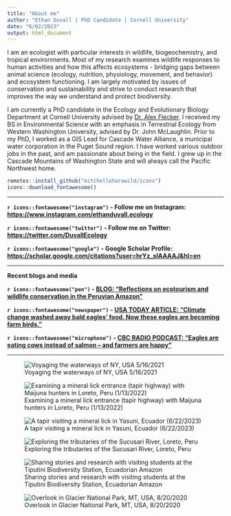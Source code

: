 ```yaml
---
title: "About me"
author: "Ethan Duvall | PhD Candidate | Cornell University"
date: "6/02/2023"
output: html_document
---
```


I am an ecologist with particular interests in wildlife, biogeochemistry, and tropical environments. Most of my research examines wildlife responses to human activities and how this affects ecosystems - bridging gaps between animal science (ecology, nutrition, physiology, movement, and behavior) and ecosystem functioning. I am largely motivated by issues of conservation and sustainability and strive to conduct research that improves the way we understand and protect biodiversity.

I am currently a PhD candidate in the Ecology and Evolutionary Biology Department at Cornell University advised by [Dr. Alex Flecker](https://fleckerlab.weebly.com/){target="_blank"}. I received my BS in Environmental Science with an emphasis in Terrestrial Ecology from Western Washington University, advised by Dr. John McLaughlin. Prior to my PhD, I worked as a GIS Lead for Cascade Water Alliance, a municipal water corporation in the Puget Sound region. I have worked various outdoor jobs in the past, and am passionate about being in the field. I grew up in the Cascade Mountains of Washington State and will always call the Pacific Northwest home.

```r
remotes::install_github("mitchelloharawild/icons")
icons::download_fontawesome()
```

 <hr /> 
**`r icons::fontawesome("instagram")` - Follow me on Instagram: [https://www.instagram.com/ethanduvall.ecology](https://www.instagram.com/ethanduvall.ecology){target="_blank"}**

**`r icons::fontawesome("twitter")` - Follow me on Twitter: [https://twitter.com/DuvallEcology](https://twitter.com/DuvallEcology){target="_blank"}**

**`r icons::fontawesome("google")` - Google Scholar Profile: [https://scholar.google.com/citations?user=hrYz_sIAAAAJ&hl=en](https://scholar.google.com/citations?user=hrYz_sIAAAAJ&hl=en){target="_blank"}**
 <hr /> 
 
**Recent blogs and media**


**`r icons::fontawesome("pen")` - [BLOG: "Reflections on ecotourism and wildlife conservation in the Peruvian Amazon"](https://aceer.org/reflections-on-ecotourism-and-wildlife-conservation-in-the-peruvian-amazon/){target="_blank"}**

**`r icons::fontawesome("newspaper")` - [USA TODAY ARTICLE:
"Climate change washed away bald eagles' food.
Now these eagles are becoming farm birds." ](https://www.usatoday.com/story/news/nation/2023/03/18/bald-eagles-adapt-after-climate-change/11470297002/){target="_blank"}**

**`r icons::fontawesome("microphone")` - [CBC RADIO PODCAST: "Eagles are eating cows instead of salmon – and farmers are happy"](https://www.cbc.ca/player/play/2188569155552){target="_blank"}**

 <hr /> 


![Voyaging the waterways of NY, USA 5/16/2021](C:\Users\ethan\OneDrive\Documents\Github\Repos\website\images\canoe1.jpg)

![Examining a mineral lick entrance (tapir highway) with Maijuna hunters in Loreto, Peru (1/13/2022) ](C:\Users\ethan\OneDrive\Documents\Github\Repos\website\images\tapirlick.jpg)


![A tapir visiting a mineral lick in Yasuni, Ecuador (6/22/2023) ](C:\Users\ethan\OneDrive\Documents\Github\Repos\website\images\tapir_lick3.jpg)


![Exploring the tributaries of the Sucusari River, Loreto, Peru](C:\Users\ethan\OneDrive\Documents\Github\Repos\website\images\river_joe.jpg)

![Sharing stories and research with visiting students at the Tiputini Biodiversity Station, Ecuadorian Amazon](C:\Users\ethan\OneDrive\Documents\Github\Repos\website\images\ethan_duvall_lecture.jpg)

![Overlook in Glacier National Park, MT, USA, 8/20/2020](C:\Users\ethan\OneDrive\Documents\Github\Repos\website\images\ethan_glacier.jpg)
